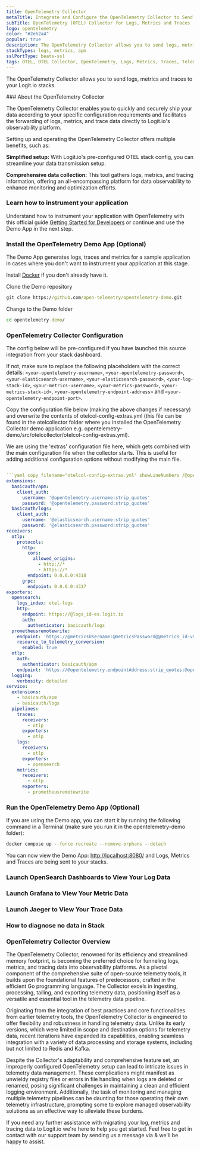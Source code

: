 ```yaml
---
title: OpenTelemetry Collector
metaTitle: Integrate and Configure the OpenTelemetry Collector to Send Data
subTitle: OpenTelemetry (OTEL) Collector for Logs, Metrics and Traces
logo: opentelemetry
color: "#2e62a4"
popular: true
description: The OpenTelemetry Collector allows you to send logs, metrics and traces to your ELK stacks. Configure OTEL Collector to send data to Logstash and Elasticsearch.
stackTypes: logs, metrics, apm
sslPortType: beats-ssl
tags: OTEL, OTEL Collector, OpenTelemetry, Logs, Metrics, Traces, Telemetry
---
```


The OpenTelemetry Collector allows you to send logs, metrics and traces to your Logit.io stacks.

<Steps>
  ### About the OpenTelemetry Collector

  The OpenTelemetry Collector enables you to quickly and securely ship your data according to your specific configuration requirements 
  and facilitates the forwarding of logs, metrics, and trace data directly to Logit.io's observability platform.

  Setting up and operating the OpenTelemetry Collector offers multiple benefits, such as:

  **Simplified setup:** With Logit.io's pre-configured OTEL stack config, you can streamline your data transmission setup.

  **Comprehensive data collection:** This tool gathers logs, metrics, and tracing information, offering an all-encompassing platform for 
  data observability to enhance monitoring and optimization efforts.

  ### Learn how to instrument your application

  Understand how to instrument your application with OpenTelemetry with this official guide 
  [Getting Started for Developers](https://opentelemetry.io/docs/getting-started/dev/) or continue and use the Demo App in the next step.

  ### Install the OpenTelemetry Demo App (Optional)

  The Demo App generates logs, traces and metrics for a sample application in cases where you don't want to instrument your application at this stage.

  Install [Docker](https://www.docker.com/products/docker-desktop/) if you don't already have it.

  Clone the Demo repository

  ```cmd copy
  git clone https://github.com/open-telemetry/opentelemetry-demo.git
  ```
  Change to the Demo folder

  ```cmd copy
  cd opentelemetry-demo/
  ```

  ### OpenTelemetry Collector Configuration

  The config below will be pre-configured if you have launched this source integration from your stack dashboard.
        
  If not, make sure to replace the following placeholders with the correct details: `<your-opentelemetry-username>`, `<your-opentelemetry-password>`,`<your-elasticsearch-username>`, `<your-elasticsearch-password>`, `<your-log-stack-id>`, `<your-metrics-username>`, `<your-metrics-password>`, `<your-metrics-stack-id>`, `<your-opentelemetry-endpoint-address>` and `<your-opentelemetry-endpoint-port>`.

  Copy the configuration file below (making the above changes if necessary) and overwrite the contents of otelcol-config-extras.yml (this file can be found in the otelcollector folder where you installed the OpenTelemetry Collector demo application e.g. opentelemetry-demo/src/otelcollector/otelcol-config-extras.yml).

  <Callout type="info" >
    We are using the 'extras' configuration file here, which gets combined with the main configuration file when the collector starts.
    This is useful for adding additional configuration options without modifying the main file.
  </Callout>

  ```yaml copy filename="otelcol-config-extras.yml" showLineNumbers /@opentelemetry.username:strip_quotes/ /@opentelemetry.password:strip_quotes/ /@elasticsearch.username:strip_quotes/ /@elasticsearch.password:strip_quotes/ /@logs_id-es.logit.io/ /@metricsUsername/ /@metricsPassword/ /@metrics_id-vm.logit.io/ /@vmAgentPort/ /@opentelemetry.endpointAddress:strip_quotes/ /@opentelemetry.httpsPort/

  ```yaml copy filename="otelcol-config-extras.yml" showLineNumbers /@opentelemetry.username:strip_quotes/ /@opentelemetry.password:strip_quotes/ /@elasticsearch.username:strip_quotes/ /@elasticsearch.password:strip_quotes/ /@logs_id-es.logit.io/ /@metricsUsername/ /@metricsPassword/ /@metrics_id-vm.logit.io/ /@vmAgentPort/ /@opentelemetry.endpointAddress:strip_quotes/ /@opentelemetry.httpsPort/
  extensions:
    basicauth/apm:
      client_auth:
        username: '@opentelemetry.username:strip_quotes'
        password: '@opentelemetry.password:strip_quotes'
    basicauth/logs:
      client_auth:
        username: '@elasticsearch.username:strip_quotes'
        password: '@elasticsearch.password:strip_quotes'
  receivers:
    otlp:
      protocols:
        http:
          cors:
            allowed_origins:
              - http://*
              - https://*
          endpoint: 0.0.0.0:4318
        grpc:
          endpoint: 0.0.0.0:4317
  exporters:
    opensearch:
      logs_index: otel-logs
      http:
        endpoint: https://@logs_id-es.logit.io
        auth:
          authenticator: basicauth/logs
    prometheusremotewrite:
      endpoint: 'https://@metricsUsername:@metricsPassword@@metrics_id-vm.logit.io:@vmAgentPort/api/v1/write'
      resource_to_telemetry_conversion:
        enabled: true
    otlp:
      auth:
        authenticator: basicauth/apm
      endpoint: 'https://@opentelemetry.endpointAddress:strip_quotes:@opentelemetry.httpsPort'
    logging:
      verbosity: detailed
  service:
    extensions:
      - basicauth/apm
      - basicauth/logs
    pipelines:
      traces:
        receivers:
          - otlp
        exporters:
          - otlp
      logs:
        receivers:
          - otlp
        exporters:
          - opensearch
      metrics:
        receivers:
          - otlp
        exporters:
          - prometheusremotewrite
  ```

  ### Run the OpenTelemetry Demo App (Optional)

  If you are using the Demo app, you can start it by running the following command in a Terminal (make sure you run it in the opentelemetry-demo folder):

  ```cmd copy
  docker compose up --force-recreate --remove-orphans --detach
  ```

  You can now view the Demo App: [http://localhost:8080/](http://localhost:8080/) and Logs, Metrics and Traces are being sent to your stacks.

  ### Launch OpenSearch Dashboards to View Your Log Data

  <LaunchVisualizer type="logs" />

  ### Launch Grafana to View Your Metric Data

  <LaunchVisualizer type="metrics" />

  ### Launch Jaeger to View Your Trace Data

  <LaunchVisualizer type="apm" />

  ### How to diagnose no data in Stack

  <DiagnoseNoData />

</Steps>

### OpenTelemetry Collector Overview

The OpenTelemetry Collector, renowned for its efficiency and streamlined memory footprint, is becoming the preferred choice for funneling logs, metrics, 
and tracing data into observability platforms. As a pivotal component of the comprehensive suite of open-source telemetry tools, it builds upon the 
foundational features of predecessors, crafted in the efficient Go programming language. The Collector excels in ingesting, processing, tailing, and 
exporting telemetry data, positioning itself as a versatile and essential tool in the telemetry data pipeline.

Originating from the integration of best practices and core functionalities from earlier telemetry tools, the OpenTelemetry Collector is engineered to 
offer flexibility and robustness in handling telemetry data. Unlike its early versions, which were limited in scope and destination options for telemetry 
data, recent iterations have expanded its capabilities, enabling seamless integration with a variety of data processing and storage systems, including 
but not limited to Redis and Kafka.

Despite the Collector's adaptability and comprehensive feature set, an improperly configured OpenTelemetry setup can lead to intricate issues in telemetry 
data management. These complications might manifest as unwieldy registry files or errors in file handling when logs are deleted or renamed, posing 
significant challenges in maintaining a clean and efficient logging environment. Additionally, the task of monitoring and managing multiple telemetry 
pipelines can be daunting for those operating their own telemetry infrastructure, prompting some to explore managed observability solutions as an 
effective way to alleviate these burdens.
  
If you need any further assistance with migrating your log, metrics and tracing data to Logit.io we're here to help you get started. Feel free to get in contact 
with our support team by sending us a message via <IntercomButton text="live chat" /> & we'll be happy to assist.
  
